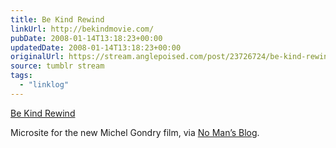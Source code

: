 ```yaml
---
title: Be Kind Rewind
linkUrl: http://bekindmovie.com/
pubDate: 2008-01-14T13:18:23+00:00
updatedDate: 2008-01-14T13:18:23+00:00
originalUrl: https://stream.anglepoised.com/post/23726724/be-kind-rewind
source: tumblr stream
tags:
  - "linklog"
---
```


[Be Kind Rewind][1]

Microsite for the new Michel Gondry film, via [No Man’s Blog](http://no-mans-blog.com/).

[1]: http://bekindmovie.com/
